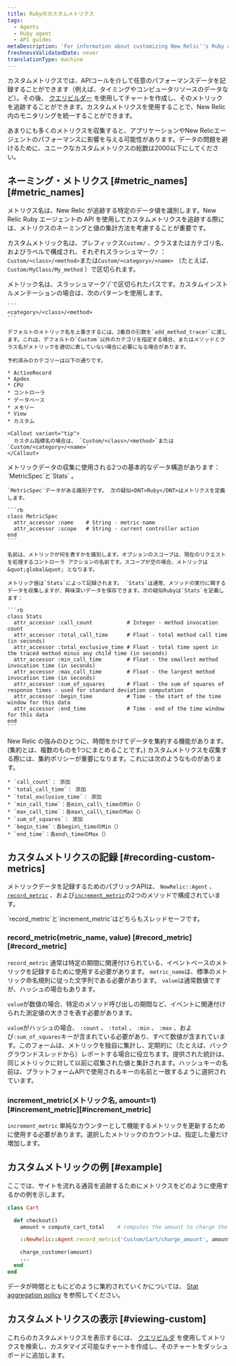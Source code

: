 ```yaml
---
title: Rubyのカスタムメトリクス
tags:
  - Agents
  - Ruby agent
  - API guides
metaDescription: 'For information about customizing New Relic''s Ruby agent API to collect additional metrics, start here.'
freshnessValidatedDate: never
translationType: machine
---
```


カスタムメトリクスでは、APIコールを介して任意のパフォーマンスデータを記録することができます（例えば、タイミングやコンピュータリソースのデータなど）。その後、 [クエリビルダー](/docs/query-your-data/explore-query-data/query-builder/introduction-query-builder) を使用してチャートを作成し、そのメトリックを追跡することができます。カスタムメトリクスを使用することで、New Relic 内のモニタリングを統一することができます。

<Callout variant="caution">
  あまりにも多くのメトリクスを収集すると、アプリケーションやNew Relicエージェントのパフォーマンスに影響を与える可能性があります。データの問題を避けるために、ユニークなカスタムメトリクスの総数は2000以下にしてください。
</Callout>

## ネーミング・メトリクス [#metric\_names][#metric_names]

メトリクス名は、New Relic が追跡する特定のデータ値を識別します。New Relic Ruby エージェントの API を使用してカスタムメトリクスを追跡する際には、メトリクスのネーミングと値の集計方法を考慮することが重要です。

カスタムメトリック名は、プレフィックス`Custom/` 、クラスまたはカテゴリ名、およびラベルで構成され、それぞれスラッシュマーク`/` ： `Custom/<class>/<method>`または`Custom/<category>/<name>` （たとえば、 `Custom/MyClass/My_method` ）で区切られます。

<CollapserGroup>
  <Collapser id="metric_names" title="メトリック名とパス">
    メトリック名は、スラッシュマーク`/`で区切られたパスです。カスタムインストルメンテーションの場合は、次のパターンを使用します。

    ```
    <category>/<class>/<method>
    ```

    デフォルトのメトリック名を上書きするには、2番目の引数を`add_method_tracer`に渡します。これは、デフォルトの`Custom`以外のカテゴリを指定する場合、またはメソッドとクラス名がメトリックを適切に表していない場合に必要になる場合があります。

    予約済みのカテゴリーは以下の通りです。

    * ActiveRecord
    * Apdex
    * CPU
    * コントローラ
    * データベース
    * メモリー
    * View
    * カスタム

    <Callout variant="tip">
      カスタム指標名の場合は、 `Custom/<class>/<method>`または `Custom/<category>/<name>`
    </Callout>
  </Collapser>

  <Collapser id="metrics_and_stats" title="Rubyエージェントでのメトリクスとスタッツ">
    メトリックデータの収集に使用される2つの基本的なデータ構造があります： `MetricSpec`と`Stats` 。

    `MetricSpec`データがある識別子です。 次の疑似<DNT>Ruby</DNT>はメトリクスを定義します。

    ```rb
    class MetricSpec
      attr_accessor :name    # String - metric name
      attr_accessor :scope   # String - current controller action
    end
    ```

    名前は、メトリックが何を表すかを識別します。オプションのスコープは、現在のリクエストを処理するコントローラ アクションの名前です。スコープが空の場合、メトリックは&quot;global&quot; となります。

    メトリック値は`Stats`によって記録されます。 `Stats`は通常、メソッドの実行に関するデータを収集しますが、興味深いデータを保存できます。次の疑似Rubyは`Stats`を定義します：

    ```rb
    class Stats
      attr_accessor :call_count           # Integer - method invocation count
      attr_accessor :total_call_time      # Float - total method call time (in seconds)
      attr_accessor :total_exclusive_time # Float - total time spent in the traced method minus any child time (in seconds)
      attr_accessor :min_call_time        # Float - the smallest method invocation time (in seconds)
      attr_accessor :max_call_time        # Float - the largest method invocation time (in seconds)
      attr_accessor :sum_of_squares       # Float - the sum of squares of response times - used for standard deviation computation
      attr_accessor :begin_time           # Time - the start of the time window for this data
      attr_accessor :end_time             # Time - end of the time window for this data
    end
    ```
  </Collapser>

  <Collapser id="stat_policy" title="スタットアグリゲーションポリシー">
    New Relic の強みのひとつに、時間をかけてデータを集約する機能があります。(集約とは、複数のものを1つにまとめることです。) カスタムメトリクスを収集する際には、集約ポリシーが重要になります。これには次のようなものがあります。

    * `call_count`： 添加
    * `total_call_time`： 添加
    * `total_exclusive_time`： 添加
    * `min_call_time`：各min\_call\_timeのMin（）
    * `max_call_time`：各max\_call\_timeのMax（）
    * `sum_of_squares`： 添加
    * `begin_time`：各begin\_timeのMin（）
    * `end_time`：各end\_timeのMax（）
  </Collapser>
</CollapserGroup>

## カスタムメトリクスの記録 [#recording-custom-metrics]

メトリックデータを記録するためのパブリックAPIは、 `NewRelic::Agent` 、 [`record_metric`](#record_metric) 、および[`increment_metric`](#increment_metric)の2つのメソッドで構成されています。

<Callout variant="tip">
  `record_metric`と`increment_metric`はどちらもスレッドセーフです。
</Callout>

### record\_metric(metric\_name, value) [#record\_metric][#record_metric]

`record_metric` 通常は特定の期間に関連付けられている、イベントベースのメトリックを記録するために使用する必要があります。 `metric_name`は、標準のメトリック命名規則に従った文字列である必要があります。 `value`は通常数値ですが、ハッシュの場合もあります。

`value`が数値の場合、特定のメソッド呼び出しの期間など、イベントに関連付けられた測定値の大きさを表す必要があります。

`value`がハッシュの場合、 `:count` 、 `:total` 、 `:min` 、 `:max` 、および`:sum_of_squares`キーが含まれている必要があり、すべて数値が含まれています。このフォームは、メトリックを独自に集計し、定期的に（たとえば、バックグラウンドスレッドから）レポートする場合に役立ちます。提供された統計は、同じメトリックに対して以前に収集された値と集計されます。ハッシュキーの名前は、プラットフォームAPIで使用されるキーの名前と一致するように選択されています。

### increment\_metric(メトリック名, amount=1) [#increment\_metric][#increment_metric]

`increment_metric` 単純なカウンターとして機能するメトリックを更新するために使用する必要があります。選択したメトリックのカウントは、指定した量だけ増加します。

## カスタムメトリックの例 [#example]

ここでは、サイトを流れる通貨を追跡するためにメトリクスをどのように使用するかの例を示します。

```rb
class Cart

  def checkout()
    amount = compute_cart_total    # computes the amount to charge the customer

    ::NewRelic::Agent.record_metric('Custom/Cart/charge_amount', amount)

    charge_customer(amount)
    ...
  end
end
```

データが時間とともにどのように集約されていくかについては、 [Stat aggregation policy](/docs/ruby/ruby-custom-metric-naming#stat_policy) を参照してください。

## カスタムメトリクスの表示 [#viewing-custom]

これらのカスタムメトリクスを表示するには、 [クエリビルダ](/docs/query-your-data/explore-query-data/query-builder/introduction-query-builder) を使用してメトリクスを検索し、カスタマイズ可能なチャートを作成し、そのチャートをダッシュボードに追加します。